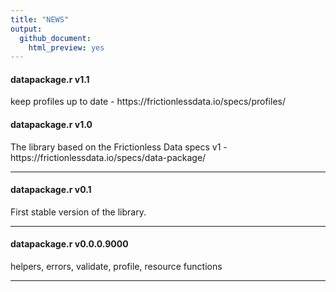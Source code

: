 ```yaml
---
title: "NEWS"
output: 
  github_document:
    html_preview: yes
---
```


#### datapackage.r v1.1
keep profiles up to date  - https://frictionlessdata.io/specs/profiles/

#### datapackage.r v1.0

The library based on the Frictionless Data specs v1 - https://frictionlessdata.io/specs/data-package/

----------------------------------------------------------------

#### datapackage.r v0.1

First stable version of the library.

----------------------------------------------------------------

#### datapackage.r v0.0.0.9000

helpers, errors, validate, profile, resource functions

----------------------------------------------------------------